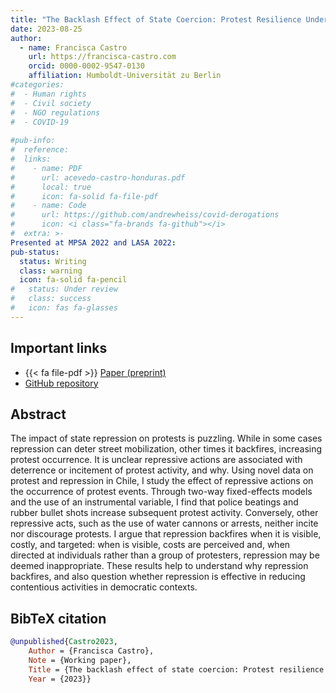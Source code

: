 ```yaml
---
title: "The Backlash Effect of State Coercion: Protest Resilience Under Visible, Costly, and Targeted Repression"
date: 2023-08-25
author:
  - name: Francisca Castro
    url: https://francisca-castro.com
    orcid: 0000-0002-9547-0130
    affiliation: Humboldt-Universität zu Berlin
#categories:
#  - Human rights
#  - Civil society
#  - NGO regulations
#  - COVID-19
  
#pub-info:
#  reference:
#  links:
#    - name: PDF
#      url: acevedo-castro-honduras.pdf
#      local: true
#      icon: fa-solid fa-file-pdf
#    - name: Code
#      url: https://github.com/andrewheiss/covid-derogations
#      icon: <i class="fa-brands fa-github"></i>
#  extra: >-
Presented at MPSA 2022 and LASA 2022: 
pub-status: 
  status: Writing
  class: warning
  icon: fa-solid fa-pencil
#   status: Under review
#   class: success
#   icon: fas fa-glasses
---
```


## Important links

-   {{< fa file-pdf >}} [Paper (preprint)](state-repression.pdf)
-   <i class="fa-brands fa-github"></i> [GitHub repository]()

## Abstract

The impact of state repression on protests is puzzling. While in some cases repression can deter street mobilization, other times it backfires, increasing protest occurrence. It is unclear \textit{which} repressive actions are associated with deterrence or incitement of protest activity, and why. Using novel data on protest and repression in Chile, I study the effect of repressive actions on the occurrence of protest events. Through two-way fixed-effects models and the use of an instrumental variable, I find that police beatings and rubber bullet shots increase subsequent protest activity. Conversely, other repressive acts, such as the use of water cannons or arrests, neither incite nor discourage protests. I argue that repression backfires when it is visible, costly, and targeted: when is visible, costs are perceived and, when directed at individuals rather than a group of protesters, repression may be deemed inappropriate. These results help to understand why repression backfires, and also question whether repression is effective in reducing contentious activities in democratic contexts.

## BibTeX citation

``` bibtex
@unpublished{Castro2023,
    Author = {Francisca Castro},
    Note = {Working paper},
    Title = {The backlash effect of state coercion: Protest resilience under visible, costly, and targeted repression},
    Year = {2023}}
```
